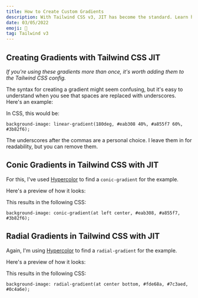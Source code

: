 ```yaml
---
title: How to Create Custom Gradients
description: With Tailwind CSS v3, JIT has become the standard. Learn how to use JIT to create custom gradients in Tailwind CSS without any custom CSS.
date: 03/05/2022
emoji: 🎨
tag: Tailwind v3
---
```


## Creating Gradients with Tailwind CSS JIT

_If you're using these gradients more than once, it's worth adding them to the Tailwind CSS config._

The syntax for creating a gradient might seem confusing, but it's easy to understand when you see that spaces are replaced with underscores. Here's an example:

<BlogPreview previewId="jit-basic-gradient" previewTitle="JIT Basic Gradient Example" />

In CSS, this would be:

```
background-image: linear-gradient(180deg, #eab308 40%, #a855f7 60%, #3b82f6);
```

The underscores after the commas are a personal choice. I leave them in for readability, but you can remove them.

## Conic Gradients in Tailwind CSS with JIT

For this, I've used [Hypercolor](https://hypercolor.dev/) to find a `conic-gradient` for the example.

Here's a preview of how it looks:

<BlogPreview previewId="jit-conic-gradient" previewTitle="JIT Conic Gradient Example" />

This results in the following CSS:

```
background-image: conic-gradient(at left center, #eab308, #a855f7, #3b82f6);
```

## Radial Gradients in Tailwind CSS with JIT

Again, I'm using [Hypercolor](https://hypercolor.dev/) to find a `radial-gradient` for the example.

Here's a preview of how it looks:

<BlogPreview previewId="jit-radial-gradient" previewTitle="JIT Radial Gradient Example" />

This results in the following CSS:

```
background-image: radial-gradient(at center bottom, #fde68a, #7c3aed, #0c4a6e);
```
